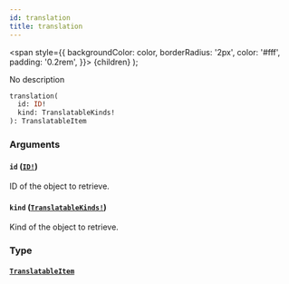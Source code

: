 ```yaml
---
id: translation
title: translation
---
```


<span
style={{
      backgroundColor: color,
      borderRadius: '2px',
      color: '#fff',
      padding: '0.2rem',
    }}>
{children}
</span>
);

No description

```graphql
translation(
  id: ID!
  kind: TranslatableKinds!
): TranslatableItem

```

### Arguments

#### `id` ([`ID!`](/api-reference/scalars/id.mdx))

ID of the object to retrieve.

#### `kind` ([`TranslatableKinds!`](/api-reference/enums/translatable-kinds.mdx))

Kind of the object to retrieve.

### Type

#### [`TranslatableItem`](/api-reference/unions/translatable-item.mdx)
